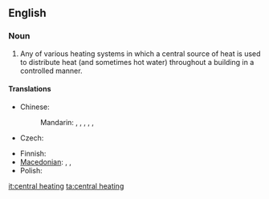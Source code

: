 ==English==

===Noun===
{{wikipedia}}
{{en-noun|sg=[[central]] [[heating]]|-}}

# Any of various heating systems in which a central source of heat is used to distribute heat (and sometimes hot water) throughout a building in a controlled manner.

====Translations====
{{trans-top|heating system}}
* Chinese:
*: Mandarin: {{t|zh|集中供熱|sc=Hani}}, {{t|zh|集中供热|tr=jízhōng gōngrè|sc=Hani}}, {{t|zh|中央暖氣系統|sc=Hani}}, {{t|zh|中央暖气系统|tr=zhōngyāng nuǎnqì xìtǒng|sc=Hani}}, {{i|abbreviation}} {{t|zh|暖氣|sc=Hani}}, {{t|zh|暖气|tr=nuǎnqì|sc=Hani}}
* Czech: {{t-|cs|ústřední topení|n}}
{{trans-mid}}
* Finnish: {{t-|fi|keskuslämmitys}}
* [[Macedonian]]: {{t|mk|парно|n|tr=párno}},  {{t|mk|парно греење|n|tr=párno gréenje}},  {{t|mk|централно греење|n|tr=céntralno gréenje}}
* Polish: {{t-|pl|centralne ogrzewanie|n}}
{{trans-bottom}}

[[it:central heating]]
[[ta:central heating]]